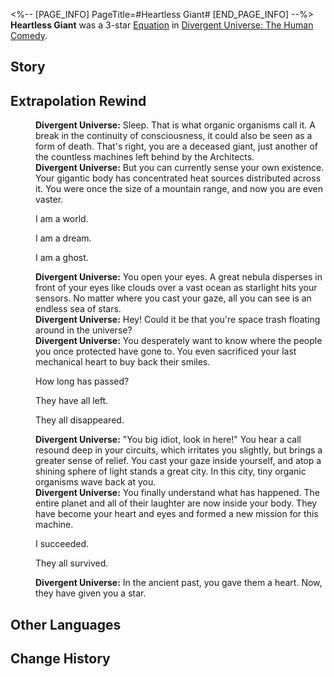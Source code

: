 <%-- [PAGE_INFO]
PageTitle=#Heartless Giant#
[END_PAGE_INFO] --%>
{{Removed|Equation}}
{{Equation Infobox
|period   = The Human Comedy
|rarity   = 3
|path1    = Preservation*8
|path2    = Elation*4
|effect   = "{{Extra Effect|Quake|60000001}}" DMG is considered as Follow-up ATK DMG. After a character launches Follow-up ATKs, all allies gain 1 "Mechacore Component" stack, up to {{Color|h|77}} stack(s). After a character with a Shield is attacked, consumes all of their "Mechacore Component" to deal {{Color|h|7}} instances(s) of random-Type "{{Extra Effect|Quake|60000001}}" DMG equal to {{Color|h|177%}} of the current Shield Effect. Every stack consumed increases this DMG by {{Color|h|7%}}.
|mentions = Interastral Peace Corporation; Qlipoth
}}
'''Heartless Giant''' was a 3-star [[Divergent Universe: The Human Comedy/Equations|Equation]] in [[Divergent Universe: The Human Comedy]].

==Story==
{{Description|You feel a phantom pain, your decaying legs are long gone. The screws bearing the emblem of the Architects and the impenetrable giant shield were disassembled piece by piece and sold to the IPC as relics of Preservation. You traded away the crystal oscillator &mdash; that was your ears, etched with scars from wartime. You parted with the fused alloy arms, the corrosion from Swarm blood still visible. You even took off the crystal sensors and sold that to them, your most proud eyes that once gazed at the Amber Lord.<br /><br />But it's still not enough, not by a long shot &mdash; hunger and poverty are far worse than the chelicerae of arthropods. So, you made a deal, sacrificing the Architects' mechanical heart, and in return, the people of this land will never weep from hunger again. Something brushes against your face &mdash; perhaps a bird, or maybe the sound of people's joyful laughter.}}
<!--
==Gameplay Notes==
* 
-->
==Extrapolation Rewind==
{{Dialogue Start}}
:'''Divergent Universe:''' Sleep. That is what organic organisms call it. A break in the continuity of consciousness, it could also be seen as a form of death. That's right, you are a deceased giant, just another of the countless machines left behind by the Architects.
:'''Divergent Universe:''' But you can currently sense your own existence. Your gigantic body has concentrated heat sources distributed across it. You were once the size of a mountain range, and now you are even vaster.
:{{DIcon|Arrow}} I am a world.
:{{DIcon|Arrow}} I am a dream.
:{{DIcon|Arrow}} I am a ghost.
:'''Divergent Universe:''' You open your eyes. A great nebula disperses in front of your eyes like clouds over a vast ocean as starlight hits your sensors. No matter where you cast your gaze, all you can see is an endless sea of stars.
:'''Divergent Universe:''' Hey! Could it be that you're space trash floating around in the universe?
:'''Divergent Universe:''' You desperately want to know where the people you once protected have gone to. You even sacrificed your last mechanical heart to buy back their smiles.
:{{DIcon|Arrow}} How long has passed?
:{{DIcon|Arrow}} They have all left.
:{{DIcon|Arrow}} They all disappeared.
:'''Divergent Universe:''' "You big idiot, look in here!" You hear a call resound deep in your circuits, which irritates you slightly, but brings a greater sense of relief. You cast your gaze inside yourself, and atop a shining sphere of light stands a great city. In this city, tiny organic organisms wave back at you.
:'''Divergent Universe:''' You finally understand what has happened. The entire planet and all of their laughter are now inside your body. They have become your heart and eyes and formed a new mission for this machine.
:{{DIcon|Arrow}} I succeeded.
:{{DIcon|Arrow}} They all survived.
:'''Divergent Universe:''' In the ancient past, you gave them a heart. Now, they have given you a star.
{{Dialogue End}}

==Other Languages==
{{Other Languages
|en   = Heartless Giant
|zhs  = 无心巨人
|zht  = 無心巨人
|ja   = ハートレスジャイアント
|ko   = 무심의 거인
|es   = Coloso desalmado
|fr   = Géant impitoyable
|ru   = Бессердечный гигант
|th   = ยักษ์ไร้หัวใจ
|vi   = Người Khổng Lồ Vô Tâm
|de   = Herzloser Riese
|id   = Heartless Giant
|pt   = Gigante Sem Coração
}}

==Change History==
{{Change History|2.7}}